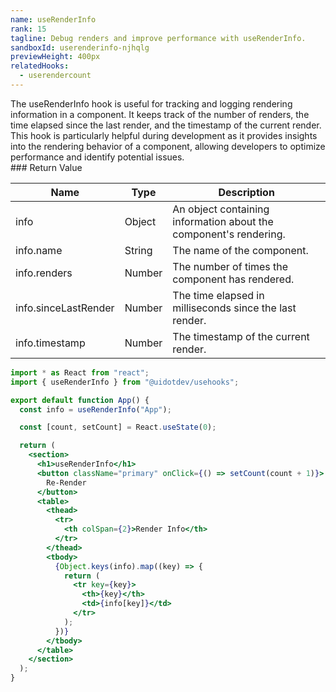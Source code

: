 ```yaml
---
name: useRenderInfo
rank: 15
tagline: Debug renders and improve performance with useRenderInfo.
sandboxId: userenderinfo-njhqlg
previewHeight: 400px
relatedHooks:
  - userendercount
---
```



<HookDescription name={frontmatter.name}>
  The useRenderInfo hook is useful for tracking and logging rendering
  information in a component. It keeps track of the number of renders, the time
  elapsed since the last render, and the timestamp of the current render. This
  hook is particularly helpful during development as it provides insights into
  the rendering behavior of a component, allowing developers to optimize
  performance and identify potential issues.
</HookDescription>

<div class="reference">
  ### Return Value

  | Name                 | Type   | Description                                                       |
  | -------------------- | ------ | ----------------------------------------------------------------- |
  | info                 | Object | An object containing information about the component's rendering. |
  | info.name            | String | The name of the component.                                        |
  | info.renders         | Number | The number of times the component has rendered.                   |
  | info.sinceLastRender | Number | The time elapsed in milliseconds since the last render.           |
  | info.timestamp       | Number | The timestamp of the current render.                              |
</div>

<CodePreview
  sandboxId={frontmatter.sandboxId}
  previewHeight={frontmatter.previewHeight}
/>

<StaticCodeContainer>

```jsx
import * as React from "react";
import { useRenderInfo } from "@uidotdev/usehooks";

export default function App() {
  const info = useRenderInfo("App");

  const [count, setCount] = React.useState(0);

  return (
    <section>
      <h1>useRenderInfo</h1>
      <button className="primary" onClick={() => setCount(count + 1)}>
        Re-Render
      </button>
      <table>
        <thead>
          <tr>
            <th colSpan={2}>Render Info</th>
          </tr>
        </thead>
        <tbody>
          {Object.keys(info).map((key) => {
            return (
              <tr key={key}>
                <th>{key}</th>
                <td>{info[key]}</td>
              </tr>
            );
          })}
        </tbody>
      </table>
    </section>
  );
}
```

</StaticCodeContainer>
